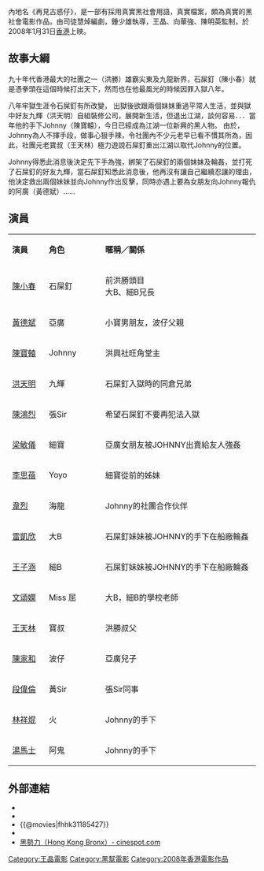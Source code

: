 {{noteTA
|T=zh-hans:再见古惑仔;zh-hant:黑勢力
}}
{{otheruses|黑勢力 (2015年電影)}}
{{Infobox Film
| name               = 黑勢力/再見古惑仔
| original_name      = ''{{lang|en|Hong Kong Bronx}}''
| image              = 
| caption            = 
| director           = 鍾少雄/副導演[[陸劍青|陸劍青]]
| producer           = [[王晶|王晶]]
| producer_2         = 馮志偉、黎世華
| based on           = {{Based on|[[古惑仔|古惑仔]]|牛佬}}
| writer             = [[司徒慧焯|司徒慧焯]]
| starring           = [[陳小春|陳小春]]、[[黃德斌|黃德斌]]、[[洪天明|洪天明]]、<BR>[[文頌嫻|文頌嫻]]、[[梁敏儀|梁敏儀]]、[[陳寶轅|陳寶轅]]、<BR>[[陳鴻烈|陳鴻烈]]
| music              = 溫昊翁
| cinematography     = 高照林
| editing            = 鍾煒釗
| production_company = {{flagicon|HK}}思維娛樂有限公司<br>{{flagicon|HK}}積極創作有限公司<br>
{{flagicon|HK}}晶藝電影事業有限公司
| distributor        = {{flagicon|HK}} 中國星娛樂有限公司
| released           = {{flagicon|HK}}{{film date|2008|1|31}}
| runtime            = 94分鐘
| rate               = {{HKG}}：III
| country            = {{HK}}
| language           = [[粵語|粵語]]
| awards             = 
| budget             = 
| gross              = 
| amg_id             = 
| imdb_id            = tt1185427
| preceded_by        = 
| followed_by        = 
}}
{{engname|《黑勢力》|''Hong Kong Bronx''}} 內地名《再見古惑仔》，是一部有採用真實黑社會用語，真實檔案，頗為真實的黑社會電影作品。由司徒慧焯編劇，鍾少雄執導，王晶、向華強、陳明英監制，於2008年1月31日[[香港|香港]]上映。

==故事大綱==
九十年代香港最大的社團之一（洪勝）雄霸尖東及九龍新界，石屎釘（陳小春）就是憑拳頭在這個時候打出天下，然而也在他最風光的時候因罪入獄八年。

八年牢獄生涯令石屎釘有所改變， 出獄後欲跟兩個妹妹重過平常人生活，並與獄中好友九輝（洪天明）自組裝修公司，展開新生活，但退出江湖，談何容易．．．當年他的手下Johnny（陳寶轅），今日已經成為江湖一位新興的黑人物。  
由於，Johnny為人不擇手段，做事心狠手辣，令社團內不少元老早已看不慣其所為，因此，社團元老寶叔（王天林）極力遊說石屎釘重出江湖以取代Johnny的位置。

Johnny得悉此消息後決定先下手為強，綁架了石屎釘的兩個妹妹及輪姦，並打死了石屎釘的好友九輝，當石屎釘知悉此消息後，他再沒有讓自己繼續忍讓的理由，他決定救出兩個妹妹並向Johnny作出反擊，同時亦遇上要為女朋友向Johnny報仇的阿廣（黃德斌）……

== 演員 ==
{|class="wikitable" width="60%"
|- style="background:cornflowerblue; color:white" align="center"
|style="width:4%"|'''演員'''||style="width:4%"|'''角色'''||style="width:20%"|'''暱稱／關係'''
|-
|[[陳小春|陳小春]]||石屎釘||前洪勝頭目<br>大B、細B兄長
|-
|[[黃德斌|黃德斌]]||亞廣||小寶男朋友，波仔父親
|-   
|[[陳寶轅|陳寶轅]]||Johnny||洪興社旺角堂主
|-  
|[[洪天明|洪天明]]||九輝||石屎釘入獄時的同倉兄弟
|- 
|[[陳鴻烈|陳鴻烈]]||張Sir||希望石屎釘不要再犯法入獄
|- 
|[[梁敏儀|梁敏儀]]||細寶||亞廣女朋友被JOHNNY出賣給友人強姦
|-
|[[李思蓓|李思蓓]]||Yoyo||細寶從前的姊妹
|-  	
|[[韋烈|韋烈]]||海龍||Johnny的社團合作伙伴
|- 
|[[雷凱欣|雷凱欣]]||大B||石屎釘妹妹被JOHNNY的手下在船廠輪姦
|-
|[[王子涵|王子涵]]||細B||石屎釘妹妹被JOHNNY的手下在船廠輪姦
|-
|[[文頌嫻|文頌嫻]]||Miss 屈||大B，細B的學校老師
|-
|[[王天林|王天林]]||寶叔||洪勝叔父
|-  	
|[[陳家和|陳家和]]||波仔||亞廣兒子
|-  	
|[[段偉倫|段偉倫]]||黃Sir||張Sir同事
|- 
|[[林祥焜|林祥焜]]||火||Johnny的手下
|-
|[[湯馬士|湯馬士]]||阿鬼||Johnny的手下
|}

== 外部連結 ==
*{{rotten-tomatoes|hak-sai-lik}}
*{{hkmdb title|12887}}
*{{@movies|fhhk31185427}}
*{{imdb title|tt1185427}}
*[http://www.cinespot.com/hkmreviews/chongkongbronx.html  黑勢力（Hong Kong Bronx）- cinespot.com]{{Wayback|url=http://www.cinespot.com/hkmreviews/chongkongbronx.html |date=20160427043735 }}
{{2000年代警匪／黑帮华语电影}}
[[Category:王晶電影|Category:王晶電影]]
[[Category:黑幫電影|Category:黑幫電影]]
[[Category:2008年香港電影作品|Category:2008年香港電影作品]]